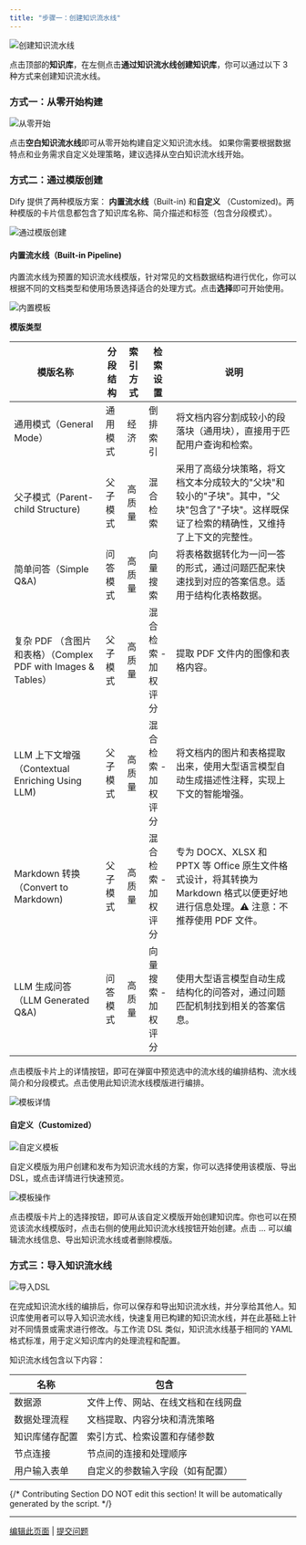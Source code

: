 ```yaml
---
title: "步骤一：创建知识流水线"
---
```


![创建知识流水线](/images/knowledge-base/create-knowledge-pipeline-1.png)

点击顶部的**知识库**，在左侧点击**通过知识流水线创建知识库**，你可以通过以下 3 种方式来创建知识流水线。

### 方式一：从零开始构建

![从零开始](/images/knowledge-base/create-knowledge-pipeline-2.png)

点击**空白知识流水线**即可从零开始构建自定义知识流水线。
如果你需要根据数据特点和业务需求自定义处理策略，建议选择从空白知识流水线开始。

### 方式二：通过模版创建

Dify 提供了两种模版方案： **内置流水线**（Built-in) 和**自定义** （Customized)。两种模版的卡片信息都包含了知识库名称、简介描述和标签（包含分段模式）。

![通过模版创建](/images/knowledge-base/create-knowledge-pipeline-4-1.png)

#### 内置流水线（Built-in Pipeline)

内置流水线为预置的知识流水线模版，针对常见的文档数据结构进行优化，你可以根据不同的文档类型和使用场景选择适合的处理方式。点击**选择**即可开始使用。

![内置模板](/images/knowledge-base/create-knowledge-pipeline-4.png)

**模版类型**

| 模版名称 | 分段结构 | 索引方式 | 检索设置 | 说明 |
|---------|---------|---------|---------|------|
| 通用模式（General Mode） | 通用模式 | 经济 | 倒排索引 | 将文档内容分割成较小的段落块（通用块），直接用于匹配用户查询和检索。 |
| 父子模式（Parent-child Structure) | 父子模式 | 高质量 | 混合检索 | 采用了高级分块策略，将文档文本分成较大的"父块"和较小的"子块"。其中，"父块"包含了"子块"。这样既保证了检索的精确性，又维持了上下文的完整性。 |
| 简单问答（Simple Q&A) | 问答模式 | 高质量 | 向量搜索 | 将表格数据转化为一问一答的形式，通过问题匹配来快速找到对应的答案信息。适用于结构化表格数据。 |
| 复杂 PDF （含图片和表格）（Complex PDF with Images & Tables） | 父子模式 | 高质量 | 混合检索 - 加权评分 | 提取 PDF 文件内的图像和表格内容。 |
| LLM 上下文增强（Contextual Enriching Using LLM) | 父子模式 | 高质量 | 混合检索 - 加权评分 | 将文档内的图片和表格提取出来，使用大型语言模型自动生成描述性注释，实现上下文的智能增强。 |
| Markdown 转换（Convert to Markdown) | 父子模式 | 高质量 | 混合检索 - 加权评分 | 专为 DOCX、XLSX 和 PPTX 等 Office 原生文件格式设计，将其转换为 Markdown 格式以便更好地进行信息处理。⚠️ 注意：不推荐使用 PDF 文件。 |
| LLM 生成问答（LLM Generated Q&A) | 问答模式 | 高质量 | 向量搜索 - 加权评分 | 使用大型语言模型自动生成结构化的问答对，通过问题匹配机制找到相关的答案信息。 |

点击模版卡片上的详情按钮，即可在弹窗中预览选中的流水线的编排结构、流水线简介和分段模式。点击使用此知识流水线模版进行编排。

![模板详情](/images/knowledge-base/create-knowledge-pipeline-5.png)

#### 自定义（Customized）

![自定义模板](/images/knowledge-base/create-knowledge-pipeline-6.png)

自定义模版为用户创建和发布为知识流水线的方案，你可以选择使用该模版、导出 DSL，或点击详情进行快速预览。

![模板操作](/images/knowledge-base/create-knowledge-pipeline-7.png)

点击模版卡片上的选择按钮，即可从该自定义模版开始创建知识库。你也可以在预览该流水线模版时，点击右侧的使用此知识流水线按钮开始创建。点击 ... 可以编辑流水线信息、导出知识流水线或者删除模版。

### 方式三：导入知识流水线

![导入DSL](/images/knowledge-base/create-knowledge-pipeline-3.png)

在完成知识流水线的编排后，你可以保存和导出知识流水线，并分享给其他人。知识库使用者可以导入知识流水线，快速复用已构建的知识流水线，并在此基础上针对不同情景或需求进行修改。与工作流 DSL 类似，知识流水线基于相同的 YAML 格式标准，用于定义知识库内的处理流程和配置。

知识流水线包含以下内容：

| 名称          | 包含                         |
|--------------|------------------------------|
| 数据源        | 文件上传、网站、在线文档和在线网盘 |
| 数据处理流程   | 文档提取、内容分块和清洗策略      |
| 知识库储存配置 | 索引方式、检索设置和存储参数      |
| 节点连接      | 节点间的连接和处理顺序           |
| 用户输入表单   | 自定义的参数输入字段（如有配置）   |

{/*
Contributing Section
DO NOT edit this section!
It will be automatically generated by the script.
*/}

---

[编辑此页面](https://github.com/langgenius/dify-docs/edit/main/zh-hans/guides/knowledge-base/knowledge-pipeline/create-knowledge-pipeline.mdx) | [提交问题](https://github.com/langgenius/dify-docs/issues/new?template=docs.yml)

